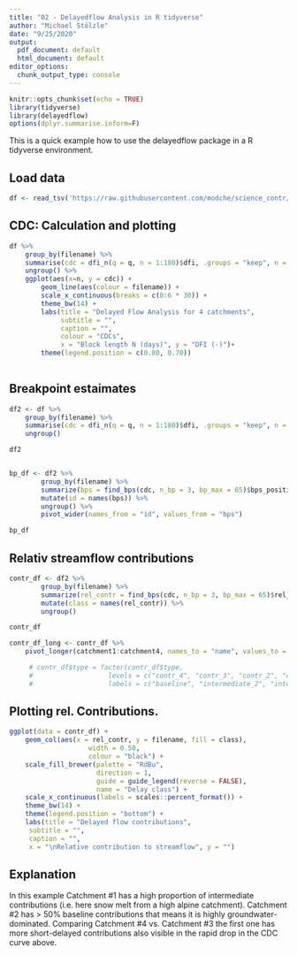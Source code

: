 ```yaml
---
title: "02 - Delayedflow Analysis in R tidyverse"
author: "Michael Stölzle"
date: "9/25/2020"
output:
  pdf_document: default
  html_document: default
editor_options:
  chunk_output_type: console
---
```


```r
knitr::opts_chunk$set(echo = TRUE)
library(tidyverse)
library(delayedflow)
options(dplyr.summarise.inform=F)
```

This is a quick example how to use the delayedflow package in a R tidyverse environment.


## Load data

```r
df <- read_tsv('https://raw.githubusercontent.com/modche/science_contr/master/4ezg.txt', col_types = cols())
```


## CDC: Calculation and plotting

```r
df %>% 
	group_by(filename) %>% 
	summarise(cdc = dfi_n(q = q, n = 1:180)$dfi, .groups = "keep", n = 0:180 ) %>% 
	ungroup() %>% 
	ggplot(aes(x=n, y = cdc)) +
		geom_line(aes(colour = filename)) +
		scale_x_continuous(breaks = c(0:6 * 30)) +
		theme_bw(14) +
		labs(title = "Delayed Flow Analysis for 4 catchments",
		     subtitle = "",
		     caption = "", 
			 colour = "CDCs",
		     x = "Block length N (days)", y = "DFI (-)")+
		theme(legend.position = c(0.80, 0.70))
	 
```

## Breakpoint estaimates

```r
df2 <- df %>% 
	group_by(filename) %>% 
	summarise(cdc = dfi_n(q = q, n = 1:180)$dfi, .groups = "keep", n = 0:180 ) %>% 
	ungroup()

df2


bp_df <- df2 %>% 
		group_by(filename) %>% 
		summarize(bps = find_bps(cdc, n_bp = 3, bp_max = 65)$bps_position) %>% 
		mutate(id = names(bps)) %>% 
		ungroup() %>% 
		pivot_wider(names_from = "id", values_from = "bps")

bp_df
```

## Relativ streamflow contributions

```r
contr_df <- df2 %>% 
		group_by(filename) %>% 
		summarize(rel_contr = find_bps(cdc, n_bp = 3, bp_max = 65)$rel_contr) %>% 
		mutate(class = names(rel_contr)) %>% 
		ungroup()

contr_df
```

```r
contr_df_long <- contr_df %>% 
	pivot_longer(catchment1:catchment4, names_to = "name", values_to = "rel_contr")

	 # contr_df$type = factor(contr_df$type, 
	 # 					 levels = c("contr_4", "contr_3", "contr_2", "contr_1"),
	 # 					 labels = c("baseline", "intermediate_2", "intermediate_1", "short"))
```

## Plotting rel. Contributions.
```r
ggplot(data = contr_df) + 
	geom_col(aes(x = rel_contr, y = filename, fill = class), 
					width = 0.50, 
					colour = "black") +
	scale_fill_brewer(palette = "RdBu", 
					  direction = 1, 
					  guide = guide_legend(reverse = FALSE),
					  name = "Delay class") +
	scale_x_continuous(labels = scales::percent_format()) +
	theme_bw(14) +
	theme(legend.position = "bottom") +
	labs(title = "Delayed flow contributions",
     subtitle = "",
     caption = "", 
     x = "\nRelative contribution to streamflow", y = "")
```



## Explanation

In this example Catchment #1 has a high proportion of intermediate contributions (i.e. here snow melt from a high alpine catchment). Catchment #2 has > 50% baseline contributions that means it is highly groundwater-dominated. Comparing Catchment #4 vs. Catchment #3 the first one has more short-delayed contributions also visible in the rapid drop in the CDC curve above.
